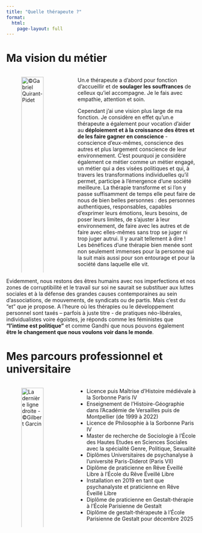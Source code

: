 ```yaml
---
title: "Quelle thérapeute ?"
format: 
  html:
    page-layout: full
---
```



# Ma vision du métier

::: {.justify}

:::: {.columns}

::: {.column width="30%"}
![©Gabriel Quirant-Pidet](img/Mp_web-23.jpg){width=100% height=100% }

:::

::: {.column width="2%"}
<!-- empty column to create gap -->
:::

::: {.column width="68%"}
Un.e thérapeute a d’abord pour fonction d’accueillir et de **soulager les souffrances** de celleux qu’iel accompagne. Je le fais avec empathie, attention et soin.

Cependant j’ai une vision plus large de ma fonction. Je considère en effet qu’un.e thérapeute a également pour vocation d’aider au **déploiement et à la croissance des êtres et de les faire gagner en conscience** - conscience d’eux-mêmes, conscience des autres et plus largement conscience de leur environnement.
C’est pourquoi je considère également ce métier comme un métier engagé, un métier qui a des visées politiques et qui, à travers les transformations individuelles qu’il permet, participe à l’émergence d’une société meilleure. La thérapie transforme et si l’on y passe suffisamment de temps elle peut faire de nous de bien belles personnes : des personnes authentiques, responsables, capables d’exprimer leurs émotions, leurs besoins, de poser leurs limites, de s’ajuster à leur environnement, de faire avec les autres et de faire avec elles-mêmes sans trop se juger ni trop juger autrui. Il y aurait tellement à dire ! Les bénéfices d’une thérapie bien menée sont non seulement immenses pour la personne qui la suit mais aussi pour son entourage et pour la société dans laquelle elle vit. 
:::

::::

Evidemment, nous restons des êtres humains avec nos imperfections et nos zones de corruptibilité et le travail sur soi ne saurait se substituer aux luttes sociales et à la défense des grandes causes contemporaines au sein d’associations, de mouvements, de syndicats ou de partis. Mais c’est du "et" que je propose. A l’heure où les thérapies ou le développement personnel sont taxés – parfois à juste titre - de pratiques néo-libérales, individualistes voire égoïstes, je réponds comme les féministes que **"l’intime est politique"** et comme Gandhi que nous pouvons également **être le changement que nous voulons voir dans le monde**.

:::

# Mes parcours professionnel et universitaire

::: {.justify}

:::: {.columns}

::: {.column width="30%"}
![La dernière ligne droite - ©Gilbert Garcin](img/La dernière ligne droite 147.jpg){width=100% height=100% }
:::

::: {.column width="2%"}
:::

::: {.column width="68%"}
-	Licence puis Maîtrise d’Histoire médiévale à la Sorbonne Paris IV
-	Enseignement de l’Histoire-Géographie dans l’Académie de Versailles puis de Montpellier (de 1999 à 2022)
-	Licence de Philosophie à la Sorbonne Paris IV
-	Master de recherche de Sociologie à l’École des Hautes Etudes en Sciences Sociales avec la spécialité Genre, Politique, Sexualité
-	Diplômes Universitaires de psychanalyse à l’université Paris-Diderot (Paris VII)
-	Diplôme de praticienne en Rêve Éveillé Libre à l’École du Rêve Éveillé Libre
- Installation en 2019 en tant que psychanalyste et praticienne en Rêve Éveillé Libre
-	Diplôme de praticienne en Gestalt-thérapie à l’École Parisienne de Gestalt
-	Diplôme de gestalt-thérapeute à l’École Parisienne de Gestalt pour décembre 2025
:::

::::

:::

